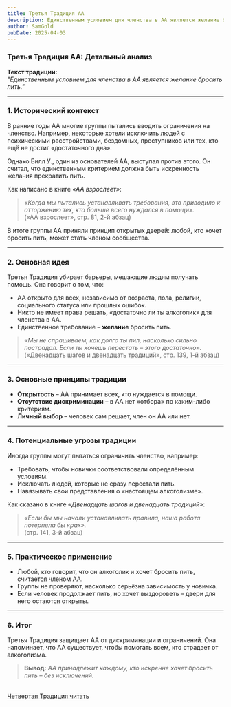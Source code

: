 ```yaml
---
title: Третья Традиция АА
description: Единственным условием для членства в АА является желание бросить пить.
author: SamGold
pubDate: 2025-04-03
---
```

### Третья **Традиция АА: Детальный анализ**

**Текст традиции:**\
*"Единственным условием для членства в АА является желание бросить пить."*

---

### **1. Исторический контекст**

В ранние годы АА многие группы пытались вводить ограничения на членство. Например, некоторые хотели исключить людей с психическими расстройствами, бездомных, преступников или тех, кто ещё не достиг «достаточного дна».

Однако Билл У., один из основателей АА, выступал против этого. Он считал, что единственным критерием должна быть искренность желания прекратить пить.

Как написано в книге *«АА взрослеет»*:

> *«Когда мы пытались устанавливать требования, это приводило к отторжению тех, кто больше всего нуждался в помощи».*\
> («АА взрослеет», стр. 81, 2-й абзац)

В итоге группы АА приняли принцип открытых дверей: любой, кто хочет бросить пить, может стать членом сообщества.

---

### **2. Основная идея**

Третья Традиция убирает барьеры, мешающие людям получать помощь. Она говорит о том, что:

* АА открыто для всех, независимо от возраста, пола, религии, социального статуса или прошлых ошибок.
* Никто не имеет права решать, «достаточно ли ты алкоголик» для членства в АА.
* Единственное требование – **желание** бросить пить.

> *«Мы не спрашиваем, как долго ты пил, насколько сильно пострадал. Если ты хочешь перестать – этого достаточно».*\
> («Двенадцать шагов и двенадцать традиций», стр. 139, 1-й абзац)

---

### **3. Основные принципы традиции**

* **Открытость** – АА принимает всех, кто нуждается в помощи.
* **Отсутствие дискриминации** – в АА нет «отбора» по каким-либо критериям.
* **Личный выбор** – человек сам решает, член он АА или нет.

---

### **4. Потенциальные угрозы традиции**

Иногда группы могут пытаться ограничить членство, например:

* Требовать, чтобы новички соответствовали определённым условиям.
* Исключать людей, которые не сразу перестали пить.
* Навязывать свои представления о «настоящем алкоголизме».

Как сказано в книге *«Двенадцать шагов и двенадцать традиций»*:

> *«Если бы мы начали устанавливать правила, наша работа потерпела бы крах».*\
> (стр. 141, 3-й абзац)

---

### **5. Практическое применение**

* Любой, кто говорит, что он алкоголик и хочет бросить пить, считается членом АА.
* Группы не проверяют, насколько серьёзна зависимость у новичка.
* Если человек продолжает пить, но хочет выздороветь – двери для него остаются открыты.

---

### **6. Итог**

Третья Традиция защищает АА от дискриминации и ограничений. Она напоминает, что АА существует, чтобы помогать всем, кто страдает от алкоголизма.

> **Вывод:** *АА принадлежит каждому, кто искренне хочет бросить пить – без исключений.*

\
[Четвертая Традиция читать](/archive/chetvyortaya-tradicziya-aa-detalnyj-analiz/)
